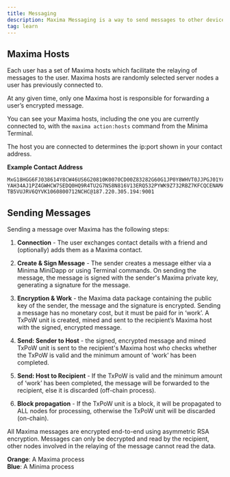 ```yaml
---
title: Messaging
description: Maxima Messaging is a way to send messages to other devices on the network.
tag: learn
---
```


## Maxima Hosts

Each user has a set of Maxima hosts which facilitate the relaying of messages to the user.
Maxima hosts are randomly selected server nodes a user has previously connected to.

At any given time, only one Maxima host is responsible for forwarding a user’s encrypted message.

You can see your Maxima hosts, including the one you are currently connected to, with the `maxima action:hosts` command from the Minima Terminal.

The host you are connected to determines the ip:port shown in your contact address.

**Example Contact Address**

```
MxG18HGG6FJ038614Y8CW46US6G20810K0070CD00Z83282G60G1JP0Y8WHVT0JJPGJ01YAQPCEU3PWF51V5J5UKA4RBHYUZFYTTH98KYHZ1K6MF3V6D30DCDD
YAH34AJ1PZ4GWHCW7SEDQ0HQ9R4TU2G7NS8N816V13ERQ532PYWK9Z732RBZ7KFCQCENAMAJP9V7EH3R06493T25U9PY7HJAS0Z311WA6K24P0BZ82NTQNY2BQ
TB5VUJRV6QYVK1060800712NCHC@187.220.305.194:9001
```

<ThemeAwareSVG
  src="/img/maxima/maximaMessageDeliveryLm.svg"
  alt="Maxima Message Delivery Top"
  width={500}
  height={500}
/>

## Sending Messages

Sending a message over Maxima has the following steps:

1. **Connection** - The user exchanges contact details with a friend and (optionally) adds them as a Maxima contact.

2. **Create & Sign Message** - The sender creates a message either via a Minima MiniDapp or using Terminal commands. On sending the message, the message is signed with the sender's Maxima private key, generating a signature for the message.

3. **Encryption & Work** - the Maxima data package containing the public key of the sender, the message and the signature is encrypted. Sending a message has no monetary cost, but it must be paid for in ‘work’. A TxPoW unit is created, mined and sent to the recipient’s Maxima host with the signed, encrypted message.

4. **Send: Sender to Host** - the signed, encrypted message and mined TxPoW unit is sent to the recipient's Maxima host who checks whether the TxPoW is valid and the minimum amount of ‘work’ has been completed.

5. **Send: Host to Recipient** - If the TxPoW is valid and the minimum amount of ‘work’ has been completed, the message will be forwarded to the recipient, else it is discarded (off-chain process).

6. **Block propagation** - If the TxPoW unit is a block, it will be propagated to ALL nodes for processing, otherwise the TxPoW unit will be discarded (on-chain).

<Callout title="Note" type="info">
  All Maxima messages are encrypted end-to-end using asymmetric RSA encryption.
  Messages can only be decrypted and read by the recipient, other nodes involved
  in the relaying of the message cannot read the data.
</Callout>

<ThemeAwareSVG
  src="/img/maxima/maximaHowitworksLm.svg"
  alt="Maxima How it works"
  width={700}
  height={700}
/>

**Orange**: A Maxima process<br/>
**Blue**: A Minima process
